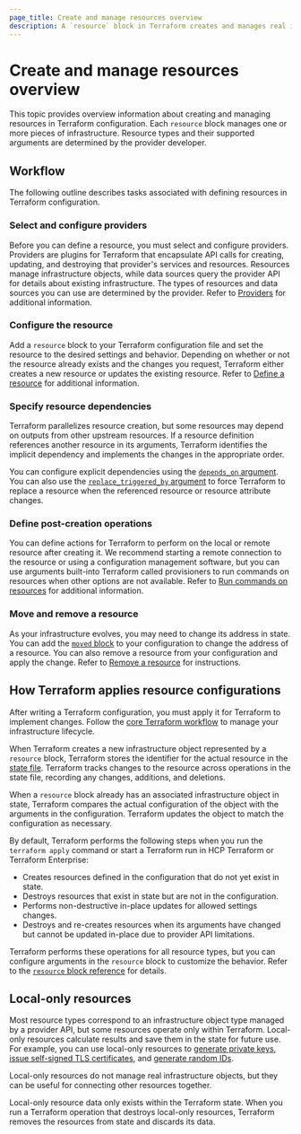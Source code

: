 ```yaml
---
page_title: Create and manage resources overview
description: A `resource` block in Terraform creates and manages real infrastructure objects, such as virtual networks, compute instances, and DNS records. Learn about creating and managing resources in Terraform.
---
```


# Create and manage resources overview

This topic provides overview information about creating and managing resources in Terraform configuration. Each `resource` block manages one or more pieces of infrastructure. Resource types and their supported arguments are determined by the provider developer.

## Workflow

The following outline describes tasks associated with defining resources in Terraform configuration. 

### Select and configure providers

Before you can define a resource, you must select and configure providers. Providers are plugins for Terraform that encapsulate API calls for creating, updating, and destroying that provider's services and resources. Resources manage infrastructure objects, while data sources query the provider API for details about existing infrastructure. The types of resources and data sources you can use are determined by the provider. Refer to [Providers](/terraform/language/providers) for additional information. 

### Configure the resource

Add a `resource` block to your Terraform configuration file and set the resource to the desired settings and behavior. Depending on whether or not the resource already exists and the changes you request, Terraform either creates a new resource or updates the existing resource. Refer to [Define a resource](/terraform/language/resources/create) for additional information.

### Specify resource dependencies

Terraform parallelizes resource creation, but some resources may depend on outputs from other upstream resources. If a resource definition references another resource in its arguments, Terraform identifies the implicit dependency and implements the changes in the appropriate order. 

You can configure explicit dependencies using the [`depends_on` argument](/terraform/language/resource#depends_on). You can also use the [`replace_triggered_by` argument](/terraform/language/resource#replace_triggered_by) to force Terraform to replace a resource when the referenced resource or resource attribute changes.

### Define post-creation operations

You can define actions for Terraform to perform on the local or remote resource after creating it. We recommend starting a remote connection to the resource or using a configuration management software, but you can use arguments built-into Terraform called provisioners to run commands on resources when other options are not available. Refer to [Run commands on resources](/terraform/language/resources/run-commands) for additional information. 

### Move and remove a resource  

As your infrastructure evolves, you may need to change its address in state. You can add the [`moved` block](/terraform/language/block/moved) to your configuration to change the address of a resource. You can also remove a resource from your configuration and apply the change. Refer to [Remove a resource](/terraform/language/resources/remove) for instructions.  

## How Terraform applies resource configurations

After writing a Terraform configuration, you must apply it for Terraform to implement changes. Follow the [core Terraform workflow](/terraform/intro/core-workflow) to manage your infrastructure lifecycle. 

When Terraform creates a new infrastructure object represented by a `resource` block, Terraform stores the identifier for the actual resource in the [state file](/terraform/language/state). Terraform tracks changes to the resource across operations in the state file, recording any changes, additions, and deletions. 

When a `resource` block already has an associated infrastructure object in state, Terraform compares the actual configuration of the object with the arguments in the configuration. Terraform updates the object to match the configuration as necessary.

By default, Terraform performs the following steps when you run the `terraform apply` command or start a Terraform run in HCP Terraform or Terraform Enterprise:

- Creates resources defined in the configuration that do not yet exist in state.
- Destroys resources that exist in state but are not in the configuration.
- Performs non-destructive in-place updates for allowed settings changes.
- Destroys and re-creates resources when its arguments have changed but cannot be updated in-place due to provider API limitations.

Terraform performs these operations for all resource types, but you can configure arguments in the `resource` block to customize the behavior. Refer to the [`resource` block reference](/terraform/language/resource) for details.

## Local-only resources

Most resource types correspond to an infrastructure object type managed by a provider API, but some resources operate only within Terraform. Local-only resources calculate results and save them in the state for future use. For example, you can use local-only resources to
[generate private keys](https://registry.terraform.io/providers/hashicorp/tls/latest/docs/resources/private_key),
[issue self-signed TLS certificates](https://registry.terraform.io/providers/hashicorp/tls/latest/docs/resources/self_signed_cert),
and [generate random IDs](https://registry.terraform.io/providers/hashicorp/random/latest/docs/resources/id).

Local-only resources do not manage real infrastructure objects, but they can be useful for connecting other resources together.

Local-only resource data only exists within the Terraform state. When you run a Terraform operation that destroys local-only resources, Terraform removes the resources from state and discards its data.

